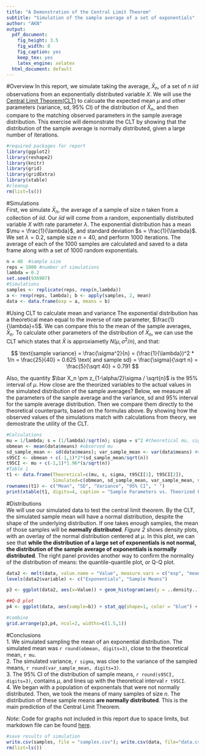```yaml
---
title: "A Demonstration of the Central Limit Theorem"
subtitle: "Simulation of the sample average of a set of exponentials"
author: "AKN"
output:
  pdf_document:
    fig_height: 3.5
    fig_width: 8
    fig_caption: yes
    keep_tex: yes
    latex_engine: xelatex
  html_document: default
---
```

#Overview
  In this report, we simulate taking the average, $\bar X_n$, of a set of $n$ $iid$ observations from an exponentially distributed variable $X$. We will use the [Central Limit Theorem(CLT)](https://en.wikipedia.org/wiki/Central_limit_theorem) to calcuate the expected mean $\mu$ and other parameters (variance, sd, 95% CI) of the distribution of $\bar X_n$, and then compare to the matching observed parameters in the sample average distribution. This exercise will demonstrate the CLT by showing that the distribution of the sample average is normally distributed, given a large number of iterations. 
  
```r
#required packages for report
library(ggplot2)
library(reshape2)
library(knitr)
library(grid)  
library(gridExtra)
library(xtable)
#cleanup
rm(list=ls())
```

#Simulations  
  First, we simulate $\bar X_n$, the average of a sample of size $n$ taken from a collection of $iid$. Our $iid$ will come from a random, exponentially distributed variable $X$ with rate parameter $\lambda$. The exponential distribution has a mean $\mu = \frac{1}{\lambda}$, and standard deviation $s = \frac{1}{\lambda}$. We set $\lambda = 0.2$, sample size $n = 40$, and perform 1000 iterations. The average of each of the 1000 samples are calculated and saved to a data frame along with a set of 1000 random exponentials.  
  
```r
n = 40  #sample size
reps = 1000 #number of simulations
lambda = 0.2
set.seed(936907)
#Simulations
samples <- replicate(reps, rexp(n,lambda))
a <- rexp(reps, lambda); b <- apply(samples, 2, mean)
data <- data.frame(exp = a, means = b)
```  

#Using CLT to calculate mean and variance
  The exponential distribution has a theoretical mean equal to the inverse of rate parameter, $\frac{1}{\lambda}=5$. We can compare this to the mean of the sample averages, $\bar X_n$. To calculate other parameters of the distribution of $\bar X_n$, we can use the CLT which states that $\bar X$ is approxiametly $N(\mu, \sigma^2 / n)$, and that:  
  
$$ \text{sample variance} = \frac{\sigma^2}{n} = (\frac{1}{\lambda})^2 * 1/n = \frac{25}{40} =  0.625    
\text{  and sample sd} = \frac{\sigma}{\sqrt n} = \frac{5}{\sqrt 40} = 0.791 $$

Also, the quantity $\bar X_n \pm z_{1-\alpha/2}\sigma / \sqrt{n}$ is the 95% interval of $\mu$. How close are the theorized variables to the actual values in the simulated distribution of the sample averages? 
  Below, we measure all the parameters of the sanple average and the variance, sd and 95% interval for the sample average distribution. Then we compare them directly to the theoretical counterparts, based on the formulas above. By showing how the observed values of the simulations match with calculations from theory, we demostrate the utility of the CLT.  
  
```r
#Calculations
mu = 1/lambda; s = (1/lambda)/sqrt(n); sigma = s^2 #theoretical mu, sigma and s
obmean <- mean(data$means) #observed mu
sd_sample_mean <- sd(data$means); var_sample_mean <- var(data$means) #obs. s and sigma  
s95CI <- obmean + c(-1,1)*2*(sd_sample_mean/sqrt(n))
t95CI <- mu + c(-1,1)*1.96*(s/sqrt(n))
#Table 1
t1 <- data.frame(Theoretical=c(mu, s, sigma, t95CI[1], t95CI[2]), 
                 Simulated=c(obmean, sd_sample_mean, var_sample_mean, s95CI[1], s95CI[2]))
rownames(t1) <- c("Mean", "SD", "Variance", "95% CI", " ")
print(xtable(t1, digits=4, caption = "Sample Parameters vs. Theorized Parameters"), comment = FALSE)
```
  
#Distributions  
  We will use our simulated data to test the central limit theorem. By the CLT, the simulated sample mean will have a normal distribution, despite the shape of the underlying distribution. If one takes enough samples, the mean of those samples will be **normally distributed**. _Figure 2_ shows density plots, with an overlay of the normal distribution centered at $\mu$. In this plot, we can see that **while the distribution of a large set of exponentials is not normal, the distribution of the sample average of exponentials is normally distributed**. The right panel provides another way to confirm the normality of the distribution of means: the quantile-quantile plot, or Q-Q plot. 

```r

data2 <- melt(data, value.name = "Value", measure.vars = c("exp", "means"))
levels(data2$variable) <- c("Exponentials", "Sample Means")

p3 <- ggplot(data2, aes(x=Value)) + geom_histogram(aes(y = ..density..), binwidth=0.5, fill="white", color="blue") + facet_grid(.~variable) + stat_function(fun = dnorm, args = list(mean=1/lambda, sd = s), n = reps, color="red", lty=5, lwd=1.5) +  theme_bw() + labs(title = "A population of random exponentials\nvs. Sample means of random exponentials") + theme(plot.title = element_text(size = 10), axis.title.x=element_text(size=10), axis.title.y=element_text(size=10)) + coord_cartesian(xlim=c(0,10)) 

##Q-Q plot
p4 <- ggplot(data, aes(sample=b)) + stat_qq(shape=1, color = "blue") + geom_abline(intercept=mu, slope=s, color="red") + labs(title="Q-Q plot") + theme_bw() + theme(plot.title = element_text(size = 12), axis.title.x=element_text(size=10), axis.title.y=element_text(size=10))

#combine
grid.arrange(p3,p4, ncol=2, widths=c(1.5,1))
```  

\pagebreak 

#Conclusions  
  1. We simulated sampling the mean of an exponential distribution. The simulated mean was `r round(obmean, digits=3)`, close to the theoretical mean, `r mu`.  
  2. The simulated variance, `r sigma`, was cloe to the variance of the sampled means, `r round(var_sample_mean, digits=3)`.  
  3. The 95% CI of the distribution of sample means, `r round(s95CI, digits=3)`, contains $\mu$, and lines up with the theoretical interval `r t95CI`.  
  4. We began with a population of exponentals that were not normally distributed. Then, we took the means of many samples of size $n$. The distribution of these sample means **are normally distributed**. This is the main prediction of the Central Limit Theorem. 
  
_Note:_ Code for graphs not included in this report due to space limits, but markdown file can be found [here](https://github.com/anandi42/Stat_Inf/blob/master/StatInf_CP1.Rmd).


```r
#save results of simulation
write.csv(samples, file = "samples.csv"); write.csv(data, file="data.csv")
rm(list=ls())
```  


